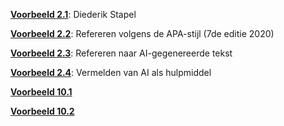 \providecommand{\Pageref}[1]{\hfill p.\pageref{#1}}
 [**Voorbeeld 2.1**](bronnen.qmd#diederik-stapel): Diederik Stapel\Pageref{diederik-stapel}

 [**Voorbeeld 2.2**](bronnen.qmd#refereren-volgens-de-apa-stijl-7de-editie-2020): Refereren volgens de APA-stijl (7de editie 2020)\Pageref{refereren-volgens-de-apa-stijl-7de-editie-2020}

 [**Voorbeeld 2.3**](bronnen.qmd#refereren-naar-ai-gegenereerde-tekst): Refereren naar AI-gegenereerde tekst\Pageref{refereren-naar-ai-gegenereerde-tekst}

 [**Voorbeeld 2.4**](bronnen.qmd#vermelden-van-ai-als-hulpmiddel-1): Vermelden van AI als hulpmiddel\Pageref{vermelden-van-ai-als-hulpmiddel-1}

 [**Voorbeeld 10.1**](tool-data-analyse.qmd#Example-10.1)\Pageref{Example-10.1}

 [**Voorbeeld 10.2**](tool-data-analyse.qmd#Example-10.2)\Pageref{Example-10.2}
